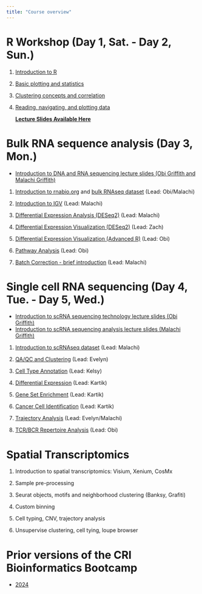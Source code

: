 ```yaml
---
title: "Course overview"
---
```


# R Workshop (Day 1, Sat. - Day 2, Sun.)

1.  [Introduction to R](course/1_introR.qmd)

2.  [Basic plotting and statistics](course/2_basicplotting.qmd)

3.  [Clustering concepts and correlation](course/3_clustering.qmd)

4.  [Reading, navigating, and plotting data](course/4_qctrouble.qmd)

    [**Lecture Slides Available Here**](https://github.com/Cancer-Research-Institute/CRI_bioinformatics_workshop/tree/main/course/slides)

# Bulk RNA sequence analysis (Day 3, Mon.)

* [Introduction to DNA and RNA sequencing lecture slides (Obi Griffith and Malachi Griffith)](https://github.com/griffithlab/rnabio.org/blob/master/assets/lectures/cri/2025/Day3-IntroToRNA%2BDNA.pdf)

1. [Introduction to rnabio.org](https://rnabio.org/) and [bulk RNAseq dataset](https://rnabio.org/module-01-inputs/0001/05/01/RNAseq_Data/) (Lead: Obi/Malachi)

2. [Introduction to IGV](https://rnabio.org/module-02-alignment/0002/05/02/AlignVis_IGV/) (Lead: Malachi)

3. [Differential Expression Analysis (DESeq2)](https://rnabio.org/module-03-expression/0003/03/03/Differential_Expression-DESeq2/) (Lead: Malachi)

4. [Differential Expression Visualization (DESeq2)](https://rnabio.org/module-03-expression/0003/04/02/DE_Visualization-DESeq2/) (Lead: Zach)

5. [Differential Expression Visualization (Advanced R)](https://rnabio.org/module-03-expression/0003/04/03/DE_Visualization_AdvancedR/) (Lead: Obi)

6. [Pathway Analysis](https://rnabio.org/module-03-expression/0003/05/01/DE_Pathway_Analysis/) (Lead: Obi)

7. [Batch Correction - brief introduction](https://rnabio.org/module-03-expression/0003/06/02/Batch-Correction/) (Lead: Malachi)

# Single cell RNA sequencing (Day 4, Tue. - Day 5, Wed.)

* [Introduction to scRNA sequencing technology lecture slides (Obi Griffith)](https://github.com/griffithlab/rnabio.org/blob/master/assets/lectures/cri/Day2-IntroToSCRNA.pdf)
* [Introduction to scRNA sequencing analysis lecture slides (Malachi Griffith)](https://github.com/griffithlab/rnabio.org/blob/master/assets/lectures/cri/Day3-AdvancedSCRNA.pdf)

1. [Introduction to scRNAseq dataset](https://rnabio.org/module-08-scrna/0008/01/02/scRNA_Data/) (Lead: Malachi)

2. [QA/QC and Clustering](https://rnabio.org/module-08-scrna/0008/02/01/QA_clustering/) (Lead: Evelyn)

3. [Cell Type Annotation](https://rnabio.org/module-08-scrna/0008/03/01/Cell_annotation/) (Lead: Kelsy)

4. [Differential Expression](https://rnabio.org/module-08-scrna/0008/04/01/DE_analysis/) (Lead: Kartik)

5. [Gene Set Enrichment](https://rnabio.org/module-08-scrna/0008/05/01/Gene_set_enrichment/) (Lead: Kartik)

6. [Cancer Cell Identification](https://rnabio.org/module-08-scrna/0008/06/01/Cancer_cell_identification/) (Lead: Kartik)

7. [Trajectory Analysis](https://rnabio.org/module-08-scrna/0008/07/01/Differentiation_trajectory/) (Lead: Evelyn/Malachi)

8. [TCR/BCR Repertoire Analysis](https://rnabio.org/module-08-scrna/0008/08/01/TCR_BCR_analysis/) (Lead: Obi)

# Spatial Transcriptomics

1. Introduction to spatial transcriptomics: Visium, Xenium, CosMx

2. Sample pre-processing

3. Seurat objects, motifs and neighborhood clustering (Banksy, Grafiti)

4. Custom binning

5. Cell typing, CNV, trajectory analysis

6. Unsupervise clustering, cell tying, loupe browser


# Prior versions of the CRI Bioinformatics Bootcamp

* [2024](course_2024.qmd)


